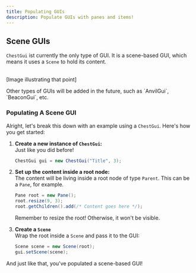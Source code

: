 ```yaml
---
title: Populating GUIs
description: Populate GUIs with panes and items!
---
```


## Scene GUIs

`ChestGui` ist currently the only type of GUI. It is a scene-based GUI, which means it uses a `Scene` to hold its content.

\
[Image illustrating that point]


<Info>
	Other types of GUIs will be added in the future, such as `AnvilGui`, `BeaconGui`, etc.
</Info>

### Populating A Scene GUI

Alright, let's break this down with an example using a `ChestGui`. Here's how you get started:

1. **Create a new instance of `ChestGui`:**\
	Just like you did before!

	```java
	ChestGui gui = new ChestGui("Title", 3);
	```

2. **Set up the content inside a root node:**\
	The content will be living inside a root node of type `Parent`. This can be a `Pane`, for example.

	```java
	Pane root = new Pane();
	root.resize(9, 3);
	root.getChildren().add(/* Content goes here */);
	```

	<Warning>
		Remember to resize the root! Otherwise, it won't be visible.
	</Warning>

3. **Create a `Scene`**\
	Wrap the root inside a `Scene` and pass it to the GUI:

	```java
	Scene scene = new Scene(root);
	gui.setScene(scene);
	```

And just like that, you've populated a scene-based GUI!
